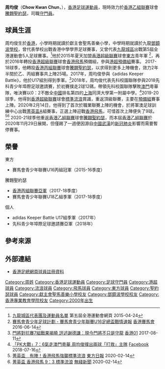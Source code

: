 {{Copy edit|time=2021-01-06T03:37:01+00:00}}
{{Infobox football biography
| name        = 周均俊
| image       = 
| fullname    = Chow Kwan Chun
| nickname    = 阿俊，Martin
| birth_date  = {{Birth date and age|2000|7|8}}
| birth_place = [[香港|香港]]
| height      = {{height|m=1.73}}
| position    = [[守門員|守門員]]
| currentclub =  [[聖約瑟足球會|騰翺聖約瑟]]
| clubnumber  = 1
| youthyears1 = 2015–2016
| youthclubs1 =  [[東方足球隊|東方]]
| youthyears2 = 2016–2017
| youthclubs2 =  [[飛馬足球會|香港飛馬]]
| youthyears3 = 2017–2018
| youthclubs3 =  [[聖約瑟足球會|騰翺聖約瑟]]
| years1 = 2017–2020
| clubs1 =  [[聖約瑟足球會|騰翺聖約瑟]]
| caps1 = 25
| goals1 = 0
| years2 = 2020
| clubs2 =  [[香港流浪足球會|標準流浪]]
| caps2 = 1
| goals2 = 0
| years3 = 2020–
| clubs3 =  [[聖約瑟足球會|騰翺聖約瑟]]
| caps3 = 12
| goals3 = 0
| nationalyears1 = 2017–
| nationalteam1  =  [[香港足球代表隊|香港]]
| nationalcaps1  = 0
| nationalgoals1 = 0
| pcupdate = 4 August 2021
| ntupdate = 4 August 2021
}}

'''周均俊'''（'''Chow Kwan Chun'''，{{bd|2000年7月8日}}），[[香港|香港]][[足球|足球]][[運動員|運動員]]，現時效力於[[香港乙組聯賽|香港乙組聯賽]]球會[[聖約瑟足球會|騰翺聖約瑟]]，司職[[守門員|守門員]]。

==球員生涯==
周均俊生於[[香港|香港]]，小學時期就讀於獻主會聖馬善樂小學，中學時期就讀於九龍[[鄧鏡波學校|鄧鏡波學校]]，曾代表學校出戰香港中學學界足球賽事，又曾代表[[九龍城區|九龍城區]]出戰第5屆全港運動會5人足球賽事。<ref>[https://www.hongkonggames.hk/hkg2015/mobile/tc/competition/districts18_delegation_detail_kc.html 九龍城區代表團及運動員名單] 第五屆全港運動會網頁 2015-04-24</ref>他於2015年夏天加盟[[香港超級聯賽|香港超級聯賽]]球會[[東方足球隊|東方]]青年軍 <ref>[https://corporate.hkjc.com/corporate/chinese/jc-news-and-activities/jc-youth-football-development/community-partnership/cp-hkfa/cp-youth-league/cp-match-recap/news.aspx?in_file=yfd_news_2016061401616.html&y=1516 賽馬會青少年足球計劃 - 賽馬會青少年聯賽U16足總盃戰情速報] [[香港賽馬會|香港賽馬會]] 2016-06-14</ref>，再於2016年轉投[[香港超級聯賽|香港超級聯賽]]球會[[飛馬足球會|香港飛馬]]預備組，參與[[香港超級聯賽|港超]][[香港預備組聯賽|預備組]]賽事。
2017-18球季，他轉投[[香港丙組聯賽|香港丙組聯賽]]球會[[聖約瑟足球會|騰翺聖約瑟]]，以求得到更多上陣機會，效力2年半間於乙、丙組賽事共上陣25場。2017年，周均俊參與《adidas Keeper Battle》，他於U17組別得到季軍。<ref>[https://www.hk01.com/即時體育/108932/門將對抗賽-7組戰果揭曉-評述謝德謙-現今門將不只是守龍 門將對抗賽7組戰果揭曉 評述謝德謙：現今門將不只是守龍] {{Wayback|url=https://www.hk01.com/%E5%8D%B3%E6%99%82%E9%AB%94%E8%82%B2/108932/%E9%96%80%E5%B0%87%E5%B0%8D%E6%8A%97%E8%B3%BD-7%E7%B5%84%E6%88%B0%E6%9E%9C%E6%8F%AD%E6%9B%89-%E8%A9%95%E8%BF%B0%E8%AC%9D%E5%BE%B7%E8%AC%99-%E7%8F%BE%E4%BB%8A%E9%96%80%E5%B0%87%E4%B8%8D%E5%8F%AA%E6%98%AF%E5%AE%88%E9%BE%8D |date=20210807200906 }} [[香港01|香港01]] 2017-08-11</ref>2018年，周均俊代表先科校園聯隊參與2018先科青少年埠際足球邀請賽，於初賽撲走2球12碼，帶領先科校園聯隊擊敗[[澳門|澳門]]粵華隊，唯決賽以0：2不敵全[[中國|中國]]排名第四的[[上海|上海]]同濟大學第一附屬中學。<ref>[https://m.facebook.com/permalink.php?story_fbid=2176314532586544&id=1542547579296579 「PK大戰」7：6氣走澳門粵華 周均俊撲出兩球「打救」主隊] {{Wayback|url=https://m.facebook.com/permalink.php?story_fbid=2176314532586544&id=1542547579296579 |date=20210122053104 }} [[Facebook|Facebook]] 2018-07-16</ref>2019-20球季，他得到[[香港超級聯賽|香港超級聯賽]]球會[[香港流浪足球會|標準流浪]]賞識，重返頂級聯賽，主要在[[香港預備組聯賽|預備組]]賽事上陣。2020年2月14日，他得到了首次於職業聯賽上陣的機會，於將軍澳足球訓練中心出戰[[香港菁英盃|菁英盃]]A組賽事，正選上陣迎戰[[香港飛馬|香港飛馬]]，可惜首次上陣便失了9球。<ref>[https://hk.on.cc/hk/bkn/cnt/sport/20200214/mobile/bkn-20200214110040123-0214_00882_001.html 菁英盃　有陣！香港飛馬強襲標準流浪] {{Wayback|url=https://hk.on.cc/hk/bkn/cnt/sport/20200214/mobile/bkn-20200214110040123-0214_00882_001.html |date=20210121003458 }} [[東方日報|東方日報]] 2020-02-14</ref><ref>[https://news.tvb.com/sports/5e468f46335d190f696f7b6c/ 菁英盃 香港飛馬 9：3 標準流浪] {{Wayback|url=https://news.tvb.com/sports/5e468f46335d190f696f7b6c/ |date=20210121200750 }} [[無綫新聞|無綫新聞]] 2020-02-14</ref>
2020-21球季他重返[[香港乙組聯賽|香港乙組聯賽]]球會[[聖約瑟足球會|騰翺聖約瑟]]，而本屆[[香港乙組聯賽|香港乙組聯賽]]於2020年11月29日展開，但僅踢了一週便因源自[[中國|中國]][[武漢|武漢]]的[[新冠肺炎|新冠肺炎]]影響而需要暫停賽事。

==榮譽==
;東方
*賽馬會青少年聯賽U16丙組冠軍（2015-16季度）
;騰翺聖約瑟
*[[香港丙組聯賽|香港丙組聯賽亞軍]]（2017-18季度）
*賽馬會青少年聯賽U18乙組季軍（2017-18季度）

;個人
*adidas Keeper Battle U17組季軍（2017年）
*先科青少年埠際足球邀請賽亞軍（2018年）

==參考來源==
{{reflist}}

==外部連結==
*[https://www.hkfa.com/ch/club/36/detail?player=15778 香港足總網頁球員註冊資料]{{Wayback|url=https://www.hkfa.com/ch/club/36/detail?player=15778 |date=20200926171530 }}

[[Category:周姓|Category:周姓]]
[[Category:香港足球運動員|Category:香港足球運動員]]
[[Category:足球守門員|Category:足球守門員]]
[[Category:港超球員|Category:港超球員]]
[[Category:流浪球員|Category:流浪球員]]
[[Category:飛馬球員|Category:飛馬球員]]
[[Category:東方球員|Category:東方球員]]
[[Category:聖約瑟球員|Category:聖約瑟球員]]
[[Category:獻主會聖馬善樂小學校友|Category:獻主會聖馬善樂小學校友]]
[[Category:鄧鏡波學校校友|Category:鄧鏡波學校校友]]
[[Category:香港專業教育學院校友|Category:香港專業教育學院校友]]
[[Category:2000年出生|Category:2000年出生]]